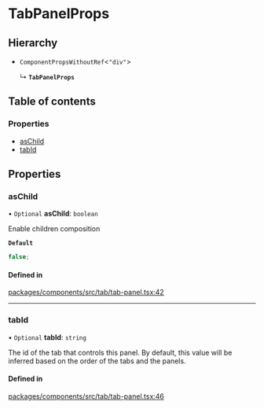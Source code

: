 # TabPanelProps

## Hierarchy

- `ComponentPropsWithoutRef`\<`"div"`\>

  ↳ **`TabPanelProps`**

## Table of contents

### Properties

- [asChild](TabPanelProps.md#aschild)
- [tabId](TabPanelProps.md#tabid)

## Properties

### asChild

• `Optional` **asChild**: `boolean`

Enable children composition

**`Default`**

```ts
false;
```

#### Defined in

[packages/components/src/tab/tab-panel.tsx:42](https://github.com/vtex/shoreline/blob/9b5214c2f/packages/components/src/tab/tab-panel.tsx#L42)

---

### tabId

• `Optional` **tabId**: `string`

The id of the tab that controls this panel. By default, this value will be inferred based on the order of the tabs and the panels.

#### Defined in

[packages/components/src/tab/tab-panel.tsx:46](https://github.com/vtex/shoreline/blob/9b5214c2f/packages/components/src/tab/tab-panel.tsx#L46)

